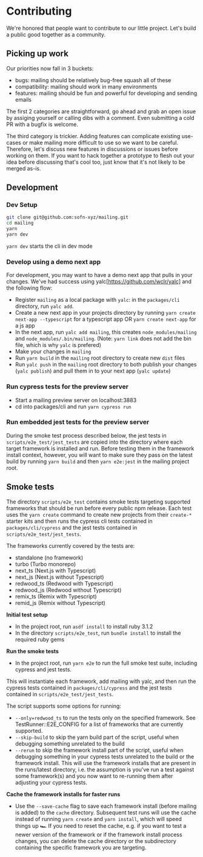 # Contributing

We're honored that people want to contribute to our little project.
Let's build a public good together as a community.

## Picking up work

Our priorities now fall in 3 buckets:

- bugs: mailing should be relatively bug-free squash all of these
- compatibility: mailing should work in many environments
- features: mailing should be fun and powerful for developing and sending emails

The first 2 categories are straightforward, go ahead and grab an open issue by assiging yourself or calling dibs with a comment. Even submitting a cold PR with a bugfix is welcome.

The third category is trickier. Adding features can complicate existing use-cases or make mailing more difficult to use so we want to be careful. Therefore, let's discuss new features in discussions or issues before working on them. If you want to hack together a prototype to flesh out your idea before discussing that's cool too, just know that it's not likely to be merged as-is.

## Development

### Dev Setup

```zsh
git clone git@github.com:sofn-xyz/mailing.git
cd mailing
yarn
yarn dev
```

`yarn dev` starts the cli in dev mode

### Develop using a demo next app

For development, you may want to have a demo next app that pulls in your changes. We've had success using yalc[https://github.com/wclr/yalc] and the following flow:

- Register `mailing` as a local package with `yalc`: in the `packages/cli` directory, run `yalc add`.
- Create a new next app in your projects directory by running `yarn create next-app --typescript` for a typescript app OR `yarn create next-app` for a js app
- In the next app, run `yalc add mailing`, this creates `node_modules/mailing` and `node_modules/.bin/mailing`. (Note: `yarn link` does not add the bin file, which is why `yalc` is prefered)
- Make your changes in `mailing`
- Run `yarn build` in the `mailing` root directory to create new `dist` files
- Run `yalc push` in the `mailing` root directory to both publish your changes (`yalc publish`) and pull them in to your next app (`yalc update`)

### Run cypress tests for the preview server

- Start a mailing preview server on localhost:3883
- cd into packages/cli and run `yarn cypress run`

### Run embedded jest tests for the preview server

During the smoke test process described below, the jest tests in `scripts/e2e_test/jest_tests` are copied into the directory where each target framework is installed and run. Before testing them in the framework install context, however, you will want to make sure they pass on the latest build by running `yarn build` and then `yarn e2e:jest` in the mailing project root.

## Smoke tests

The directory `scripts/e2e_test` contains smoke tests targeting supported frameworks that should be run before every public npm release. Each test uses the `yarn create` command to create new projects from their `create-*` starter kits and then runs the cypress cli tests contained in `packages/cli/cypress` and the jest tests contained in `scripts/e2e_test/jest_tests`.

The frameworks currently covered by the tests are:

- standalone (no framework)
- turbo (Turbo monorepo)
- next_ts (Next.js with Typescript)
- next_js (Next.js without Typescript)
- redwood_ts (Redwood with Typescript)
- redwood_js (Redwood without Typescript)
- remix_ts (Remix with Typescript)
- remid_js (Remix without Typescript)

**Initial test setup**

- In the project root, run `asdf install` to install ruby 3.1.2
- In the directory `scripts/e2e_test`, run `bundle install` to install the required ruby gems

**Run the smoke tests**

- In the project root, run `yarn e2e` to run the full smoke test suite, including cypress and jest tests.

This will instantiate each framework, add mailing with yalc, and then run the cypress tests contained in `packages/cli/cypress` and the jest tests contained in `scripts/e2e_test/jest_tests`.

The script supports some options for running:

- `--only=redwood_ts` to run the tests only on the specified framework. See TestRunner::E2E_CONFIG for a list of frameworks that are currently supported.
- `--skip-build` to skip the yarn build part of the script, useful when debugging something unrelated to the build
- `--rerun` to skip the framework install part of the script, useful when debugging something in your cypress tests unrelated to the build or the framework install. This will use the framework installs that are present in the runs/latest directory, i.e. the assumption is you've run a test against some framework(s) and you now want to re-running them after adjusting your cypress tests.

**Cache the framework installs for faster runs**

- Use the `--save-cache` flag to save each framework install (before mailing is added) to the `cache` directory. Subsequent test runs will use the cache instead of running `yarn create` and `yarn install`, which will speed things up 🏎 If you need to reset the cache, e.g. if you want to test a newer version of the framework or if the framework install process changes, you can delete the cache directory or the subdirectory containing the specific framework you are targeting.
